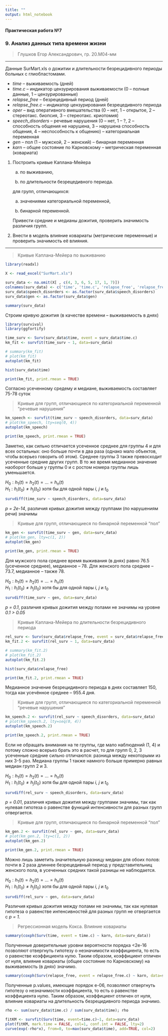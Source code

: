 ---
title: ""
output: html_notebook
---

#### Практическая работа №7
### 9. Анализ данных типа времени жизни

> Глушков Егор Александрович, гр. 20.М04-мм  

---

Данные SurMart.xls о дожитии и длительности безрецидивного периоды больных с глиобластомами.

+ *time*  -- выживаемость (дней)
+ *time.c* -- индикатор цензурирования выживаемости (0 -- полные данные, 1 -- цензурированные)
+ *relapse_free* -- безрецедивный период (дней)
+ *relapse_free.c* -- индикатор цензурирования безрецедивного периода 
+ *oper* -- вид оперативного вмешательства (0 -- нет, 1 -- открытое, 2 -- стереотакс. биопсия, 3 -- стереотакс. криотомия)
+ *speech_disorders* -- речевые нарушения (0 -- нет, 1 -- ?, 2 -- способность общения не нарушена, 3 -- нарушена способность общения, 4 -- неспособность к общению) -- категориальная переменная
+ *gen* -- пол (1 -- мужской, 2 -- женский) -- бинарная переменная
+ *karn* -- общее состояние по Карновскому -- метрическая переменная (ковариата)


1. Построить кривые Каплана-Мейера

    a) по выживанию,
    
    b) по длительности безрецедивного периода.

    для групп, отличающихся:

    a) значениями категориальной переменной,
    
    b) бинарной переменной.
    
    Привести средние и медианы дожития, проверить значимость различия групп.

2. Внести в модель влияние ковариаты (метрические переменные) и проверить значимость её влияния.

---

> Кривые Каплана-Мейера по выживанию

```{r}
library(readxl)

X <- read_excel("SurMart.xls")

surv_data <- na.omit(X[ , c(4, 3, 6, 5, 17, 1, 7)])
colnames(surv_data) <- c('time', 'time.c', 'relapse_free', 'relapse_free.c', 'speech_disorders', 'gen', 'karn')
surv_data$speech_disorders <- as.factor(surv_data$speech_disorders)
surv_data$gen <- as.factor(surv_data$gen)

summary(surv_data)
```

Строим кривую дожития (в качестве времени -- выживаемость в днях)
```{r}
library(survival)
library(ggfortify)

time_surv <- Surv(surv_data$time, event = surv_data$time.c)
km_fit <- survfit(time_surv ~ 1, data=surv_data)

# summary(km_fit)
# plot(km_fit)
autoplot(km_fit)
```


```{r}
hist(surv_data$time)
```

```{r}
print(km_fit, print.rmean = TRUE)
```
Согласно усеченному средему и медиане, выживаемость составляет 75-78 суток


> Кривые для групп, отличающиеся по категориальной переменной "речевые нарушения"

```{r}
km_speech <- survfit(time_surv ~ speech_disorders, data=surv_data)
# plot(km_speech, lty=seq(0, 4))
autoplot(km_speech)
```

```{r}
print(km_speech, print.rmean = TRUE)
```
Заметно, как сильно отличается усеченное среднее для группы 4 и для всех остальных: оно больше почти в два раза (однако мало объектов, чтобы всерьез говорить об этом). Среднее группы 3 также превосходит усеченные средние других групп. В то же время медианное значение наоборот больше у группы 0 и с ростом номера группы лишь уменьшается.


$H_0: h_1(t) = h_2(t) = ... = h_n(t)$  
$H_1: h_i(t_0) \neq h_j(t_0)$ хотя бы для одной пары *i, j* и $t_0$
```{r}
survdiff(time_surv ~ speech_disorders, data=surv_data)
```
*p = 2e-14*, различия кривых дожития между группами (по нарушениям речи) значимы

> Кривые для групп, отличающиеся по бинарной переменной "пол"

```{r}
km_gen <- survfit(time_surv ~ gen, data=surv_data)
# plot(km_gen, lty=c(1, 2))
autoplot(km_gen)
```

```{r}
print(km_gen, print.rmean = TRUE)
```
Для мужского пола среднее время выживания (в днях) равно 76.5 (усеченное среднее), медианное -- 78.
Для женского пола среднее -- 73.7, медианное -- также 78.

$H_0: h_1(t) = h_2(t) = ... = h_n(t)$  
$H_1: h_i(t_0) \neq h_j(t_0)$ хотя бы для одной пары *i, j* и $t_0$
```{r}
survdiff(time_surv ~ gen, data=surv_data)
```
*p = 0.1*, различия кривых дожития между полами не значимы на уровне *0.1 > 0.05*

> Кривые Каплана-Мейера по длительности безрецидивного периода

```{r}
rel_surv <- Surv(surv_data$relapse_free, event = surv_data$relapse_free.c)
km_fit.2 <- survfit(rel_surv ~ 1, data=surv_data)

# summary(km_fit.2)
# plot(km_fit.2)
autoplot(km_fit.2)
```


```{r}
hist(surv_data$relapse_free)
```

```{r}
print(km_fit.2, print.rmean = TRUE)
```
Медианное значение безрецидивного периода в днях составляет 150, тогда как усечённое среднее -- 955.4 дня.


> Кривые для групп, отличающиеся по категориальной переменной "речевые нарушения"

```{r}
km_speech.2 <- survfit(rel_surv ~ speech_disorders, data=surv_data)
# plot(km_speech.2, lty=seq(0, 4))
autoplot(km_speech.2)
```

```{r}
print(km_speech.2, print.rmean = TRUE)
```
Если не обращать внимания на те группы, где мало наблюдений (1, 4) и потому сложно всерьез брать это в расчет, то для групп 0, 2, 3 усеченные средние сильно отличаются: разница между некоторыми из них 3-5 раз. Медиана группы 1 также намного больше примерно равных медиан групп 2 и 3.


$H_0: h_1(t) = h_2(t) = ... = h_n(t)$  
$H_1: h_i(t_0) \neq h_j(t_0)$ хотя бы для одной пары *i, j* и $t_0$
```{r}
survdiff(rel_surv ~ speech_disorders, data=surv_data)
```
*p = 0.01*, различия кривых дожития между группами значимы, так как нулевая гипотеза о равенстве функций интенсивности для разных групп отвергается.

> Кривые для групп, отличающиеся по бинарной переменной "пол"

```{r}
km_gen.2 <- survfit(rel_surv ~ gen, data=surv_data)
# plot(km_gen.2, lty=c(1, 2))
autoplot(km_gen.2)
```

```{r}
print(km_gen.2, print.rmean = TRUE)
```
Можно лишь заметить значительную разницу медиан для обоих полов: почти в 2 раза длиннее безрецедивный период у представительниц женского пола, в усеченных средних такой разницы не наблюдается.

$H_0: h_1(t) = h_2(t) = ... = h_n(t)$  
$H_1: h_i(t_0) \neq h_j(t_0)$ хотя бы для одной пары *i, j* и $t_0$
```{r}
survdiff(rel_surv ~ gen, data=surv_data)
```
Различия кривых дожития между полами не значимы, так как нулевая гипотеза о равенстве интенсивностей для разных групп не отвергается с *p = 1*.


> Регрессионная модель Кокса. Влияние ковариаты

```{r}
summary(coxph(Surv(time, event = time.c) ~ karn, data=surv_data))
```
Полученные доверительные уровни вероятности порядка <2e-16 позволяют отвергнуть гипотезу о незначимости коэффициента, то есть о равенстве коэффициента нулю. Таким образом, коэффициент отличен от нуля, влияние ковариаты (общее состояние по Карновскому) на выживаемость (в днях) значимо.

```{r}
summary(coxph(Surv(relapse_free, event = relapse_free.c) ~ karn, data=surv_data))
```

Полученные p.values, имеющие порядок e-06, позволяют отвергнуть гипотезу о незначимости коэффициента, то есть о равенстве коэффициента нулю. Таким образом, коэффициент отличен от нуля, влияние ковариаты на длительность безрецидивного периода значимо.


```{r} 
rho <- sum(surv_data$time.c) / sum(surv_data$time); rho
```

```{r}
fitKM <- survfit(Surv(time, event=time.c)~1, data=surv_data)
plot(fitKM, mark.time = FALSE, col=1, conf.int = FALSE, lty=2)
curve(exp(-rho*x), from=0, to=max(surv_data$time), add=TRUE, col=2)
```

